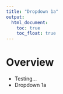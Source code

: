 ```yaml
---
title: "Dropdown 1a"
output: 
  html_document:
    toc: true
    toc_float: true
---
```


# Overview

* Testing...
* Dropdown 1a